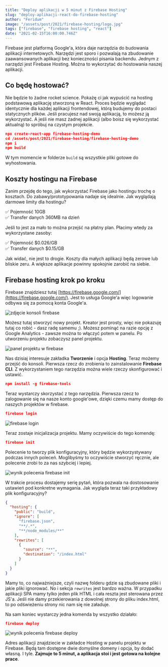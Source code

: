 ```yaml
---
title: "Deploy aplikacji w 5 minut z Firebase Hosting"
slug: "deploy-aplikacji-react-do-firebase-hosting"
author: "Feridum"
image: "/assets/post/2021/firebase-hosting/logo.jpg"
tags: ["firebase", "firebase hosting", "react"]
date: "2021-02-15T16:00:00.746Z"
---
```


Firebase jest platformą Google'a, która daje narzędzia do budowania aplikacji internetowych. Narzędzi jest sporo i pozwalają na zbudowanie zaawansowanych aplikacji bez konieczności pisania backendu. Jednym z narzędzi jest Firebase Hosting. Można to wykorzytać do hostowania naszej aplikacji.



## Co będę hostować?

Nie będzie to żadne rocket science. Pokażę ci jak wypuścić na hosting podstawową aplikację stworzoną w React. Proces będzie wyglądać identycznie dla każdej aplikacji frontendowej, którą budujemy do postaci statycznych plików. Jeśli pracujesz nad swoją aplikacją, to możesz ją wykorzystać. A jeśli nie masz żadnej aplikacji (albo boisz się wykorzystać aktualną) to spróbuj na czystym projekcie.

```json
npx create-react-app firebase-hosting-demo
cd /assets/post/2021/firebase-hosting/firebase-hosting-demo
npm i
npm build
```

W tym momencie w folderze `build` są wszystkie pliki gotowe do wyhostowania.

## Koszty hostingu na Firebase

Zanim przejdę do tego, jak wykorzystać Firebase jako hostingu trochę o kosztach. Do zabawy/prototypowania nadaje się idealnie. Jak wyglądają darmowe limity dla hostingu?

✅ Pojemność 10GB  
✅ Transfer danych 360MB na dzień

Jeśli to jest za mało to można przejść na płatny plan. Płacimy wtedy za wykorzystane zasoby: 

✅ Pojemność $0.026/GB  
✅ Transfer danych $0.15/GB

Jak widać, nie jest to drogie. Koszty dla małych aplikacji będą zerowe lub bliskie zeru. A większe aplikacje powinny spokojnie zarobić na siebie.

## Firebase hosting krok po kroku

Firebase znajdziesz tutaj [https://firebase.google.com/](https://firebase.google.com/). Jest to usługa Google'a więc logowanie odbywa się za pomocą konta Google'a. 

![zdjęcie konsoli firebase](/assets/post/2021/firebase-hosting/konsola.png)

Możesz tutaj stworzyć nowy projekt. Kreator jest prosty, więc nie pokazuję tutaj co robić - dasz radę samemu ;). Możesz pominąć na razie opcję z Google Analytics - zawsze można to włączyć potem w panelu. Po utworzeniu projektu zobaczysz panel projektu.

![panel projektu w firebase](/assets/post/2021/firebase-hosting/panel_projekty.png)

Nas dzisiaj interesuje zakładka **Tworzenie** i opcja **Hosting**. Teraz możemy przejść do konsoli. Pierwsza rzecz do zrobienia to zainstalowanie **Firebase CLI**. Z wykorzystaniem tego narzędzia można wiele rzeczy skonfigurować i ustawić. 

```json
npm install -g firebase-tools
```

Teraz wystarczy skorzystać z tego narzędzia. Pierwsza rzecz to zalogowanie się na nasze konto google'owe, dzięki czemu mamy dostęp do naszych projektów w firebase.

```json
firebase login
```

![firebase login](/assets/post/2021/firebase-hosting/login.png)

Teraz zostaje inicjalizacja projektu. Mamy oczywiście do tego komendę:

```json
firebase init
```

Polecenie to tworzy plik konfiguracyjny, który będzie wykorzystywany podczas innych poleceń. Moglibyśmy to oczywiście stworzyć ręcznie, ale polecenie zrobi to za nas szybciej i lepiej. 

![wynik polecenia firebase init](/assets/post/2021/firebase-hosting/init.png)

W trakcie procesu dostajemy serię pytań, która pozwala na dostosowanie ustawień pod konkretne wymagania. Jak wygląda teraz taki przykładowy plik konfiguracyjny?

```json
{
  "hosting": {
    "public": "build",
    "ignore": [
      "firebase.json",
      "**/.*",
      "**/node_modules/**"
    ],
    "rewrites": [
      {
        "source": "**",
        "destination": "/index.html"
      }
    ]
  }
}
```

Mamy to, co najważniejsze, czyli nazwę folderu gdzie są zbudowane pliki i jakie pliki ignorować. No i sekcja `rewrites` jest bardzo ważna. W przypadku aplikacji SPA mamy tylko jeden plik HTML i cała reszta jest sterowana przez JS'a. Jeśli nie damy przekierowania z dowolnej strony do pliku index.html, to po odświeżeniu strony nic nam się nie załaduje.

Na sam koniec wystarczy jedna komenda by wszystko działało:

```json
firebase deploy
```

![wynik polecenia firebase deploy](/assets/post/2021/firebase-hosting/deploy.png)

Adres aplikacji znajdziecie w zakładce Hosting w panelu projektu w Firebase. Będą tam dostępne dwie domyślne domeny i opcja, by dodać własną. I tyle. **Zajmuje to 5 minut, a aplikacja stoi i jest gotowa na kolejne prace**.